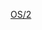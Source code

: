 {{userbox
| border-c = #00A
| id       = [[OS/2]]
| id-c     = #4AD
| id-s     = 10
| info     = 该用户使用'''[[OS/2]]'''对[[中文维基百科]]作出贡献。
| info-c   = #EEE
| usercategory = OS/2 使用者
}}<noinclude>
[[Category:软件用户框模板|OS/2]]
</noinclude>